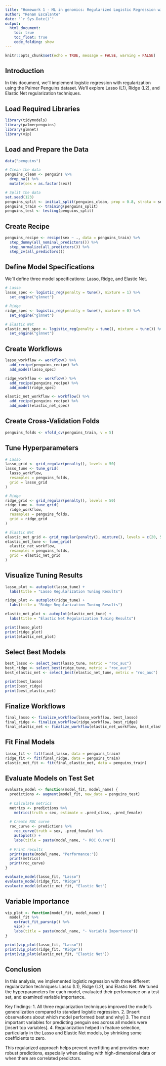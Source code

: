 ```yaml
---
title: "Homework 1 - ML in genomics: Regularized Logistic Regression with Penguins Data"
author: "Renan Escalante"
date: "`r Sys.Date()`"
output: 
  html_document:
    toc: true
    toc_float: true
    code_folding: show
---
```


```r
knitr::opts_chunk$set(echo = TRUE, message = FALSE, warning = FALSE)
```

## Introduction

In this document, we'll implement logistic regression with regularization using the Palmer Penguins dataset. We'll explore Lasso (L1), Ridge (L2), and Elastic Net regularization techniques.

## Load Required Libraries

```r
library(tidymodels)
library(palmerpenguins)
library(glmnet)
library(vip)
```

## Load and Prepare the Data

```r
data("penguins")

# Clean the data
penguins_clean <- penguins %>%
  drop_na() %>%
  mutate(sex = as.factor(sex))

# Split the data
set.seed(123)
penguins_split <- initial_split(penguins_clean, prop = 0.8, strata = sex)
penguins_train <- training(penguins_split)
penguins_test <- testing(penguins_split)
```

## Create Recipe

```r
penguins_recipe <- recipe(sex ~ ., data = penguins_train) %>%
  step_dummy(all_nominal_predictors()) %>%
  step_normalize(all_predictors()) %>%
  step_zv(all_predictors())
```

## Define Model Specifications

We'll define three model specifications: Lasso, Ridge, and Elastic Net.

```r
# Lasso
lasso_spec <- logistic_reg(penalty = tune(), mixture = 1) %>%
  set_engine("glmnet")

# Ridge
ridge_spec <- logistic_reg(penalty = tune(), mixture = 0) %>%
  set_engine("glmnet")

# Elastic Net
elastic_net_spec <- logistic_reg(penalty = tune(), mixture = tune()) %>%
  set_engine("glmnet")
```

## Create Workflows

```r
lasso_workflow <- workflow() %>%
  add_recipe(penguins_recipe) %>%
  add_model(lasso_spec)

ridge_workflow <- workflow() %>%
  add_recipe(penguins_recipe) %>%
  add_model(ridge_spec)

elastic_net_workflow <- workflow() %>%
  add_recipe(penguins_recipe) %>%
  add_model(elastic_net_spec)
```

## Create Cross-Validation Folds

```r
penguins_folds <- vfold_cv(penguins_train, v = 5)
```

## Tune Hyperparameters

```r
# Lasso
lasso_grid <- grid_regular(penalty(), levels = 50)
lasso_tune <- tune_grid(
  lasso_workflow,
  resamples = penguins_folds,
  grid = lasso_grid
)

# Ridge
ridge_grid <- grid_regular(penalty(), levels = 50)
ridge_tune <- tune_grid(
  ridge_workflow,
  resamples = penguins_folds,
  grid = ridge_grid
)

# Elastic Net
elastic_net_grid <- grid_regular(penalty(), mixture(), levels = c(20, 5))
elastic_net_tune <- tune_grid(
  elastic_net_workflow,
  resamples = penguins_folds,
  grid = elastic_net_grid
)
```

## Visualize Tuning Results

```r
lasso_plot <- autoplot(lasso_tune) +
  labs(title = "Lasso Regularization Tuning Results")

ridge_plot <- autoplot(ridge_tune) +
  labs(title = "Ridge Regularization Tuning Results")

elastic_net_plot <- autoplot(elastic_net_tune) +
  labs(title = "Elastic Net Regularization Tuning Results")

print(lasso_plot)
print(ridge_plot)
print(elastic_net_plot)
```

## Select Best Models

```r
best_lasso <- select_best(lasso_tune, metric = "roc_auc")
best_ridge <- select_best(ridge_tune, metric = "roc_auc")
best_elastic_net <- select_best(elastic_net_tune, metric = "roc_auc")

print(best_lasso)
print(best_ridge)
print(best_elastic_net)
```

## Finalize Workflows

```r
final_lasso <- finalize_workflow(lasso_workflow, best_lasso)
final_ridge <- finalize_workflow(ridge_workflow, best_ridge)
final_elastic_net <- finalize_workflow(elastic_net_workflow, best_elastic_net)
```

## Fit Final Models

```r
lasso_fit <- fit(final_lasso, data = penguins_train)
ridge_fit <- fit(final_ridge, data = penguins_train)
elastic_net_fit <- fit(final_elastic_net, data = penguins_train)
```

## Evaluate Models on Test Set

```r
evaluate_model <- function(model_fit, model_name) {
  predictions <- augment(model_fit, new_data = penguins_test)
  
  # Calculate metrics
  metrics <- predictions %>%
    metrics(truth = sex, estimate = .pred_class, .pred_female)
  
  # Create ROC curve
  roc_curve <- predictions %>%
    roc_curve(truth = sex, .pred_female) %>%
    autoplot() +
    labs(title = paste(model_name, "- ROC Curve"))
  
  # Print results
  print(paste(model_name, "Performance:"))
  print(metrics)
  print(roc_curve)
}

evaluate_model(lasso_fit, "Lasso")
evaluate_model(ridge_fit, "Ridge")
evaluate_model(elastic_net_fit, "Elastic Net")
```

## Variable Importance

```r
vip_plot <- function(model_fit, model_name) {
  model_fit %>%
    extract_fit_parsnip() %>%
    vip() +
    labs(title = paste(model_name, "- Variable Importance"))
}

print(vip_plot(lasso_fit, "Lasso"))
print(vip_plot(ridge_fit, "Ridge"))
print(vip_plot(elastic_net_fit, "Elastic Net"))
```



## Conclusion

In this analysis, we implemented logistic regression with three different regularization techniques: Lasso (L1), Ridge (L2), and Elastic Net. We tuned the hyperparameters for each model, evaluated their performance on a test set, and examined variable importance.

Key findings:
1. All three regularization techniques improved the model's generalization compared to standard logistic regression.
2. [Insert observations about which model performed best and why]
3. The most important variables for predicting penguin sex across all models were [insert top variables].
4. Regularization helped in feature selection, particularly in the Lasso and Elastic Net models, by shrinking some coefficients to zero.

This regularized approach helps prevent overfitting and provides more robust predictions, especially when dealing with high-dimensional data or when there are correlated predictors.
